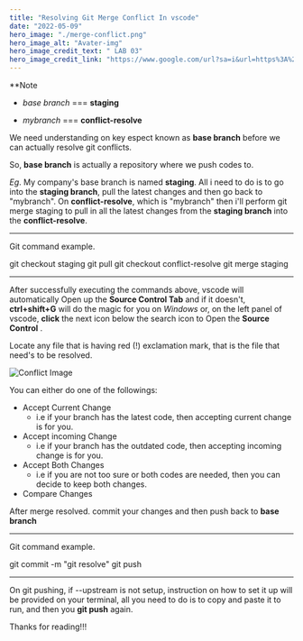 ```yaml
---
title: "Resolving Git Merge Conflict In vscode"
date: "2022-05-09"
hero_image: "./merge-conflict.png"
hero_image_alt: "Avater-img"
hero_image_credit_text: " LAB 03"
hero_image_credit_link: "https://www.google.com/url?sa=i&url=https%3A%2F%2Fwww2.stat.duke.edu%2Fcourses%2FFall19%2Fsta199.001%2Fslides%2Flab-slides%2F03-lab-slides.html&psig=AOvVaw3tlW3OGk9M37TuDWBQncLS&ust=1653076877490000&source=images&cd=vfe&ved=0CA0QjhxqFwoTCOjsorOt7PcCFQAAAAAdAAAAABAU"
---
```

**Note
* *base branch* === **staging**

* *mybranch* === **conflict-resolve**

We need understanding on key espect known as **base branch** before we can actually resolve git conflicts.

So, **base branch** is actually a repository where we push codes to. 

*Eg*. My company's base branch is named **staging**. All i need to do is to go into the **staging branch**, pull the latest changes and then go back to "mybranch". On **conflict-resolve**,
which is "mybranch" then i'll perform git merge staging to pull in all the latest changes from the **staging branch** into the **conflict-resolve**.


---

Git command example.
<!-- Code Blocks -->
<!--```bash -->
git checkout staging
git pull
git checkout conflict-resolve
git merge staging
<!--```-->

---
After successfully executing the commands above, vscode will automatically Open up the **Source Control Tab** and if it doesn't, **ctrl+shift+G** will do the magic for you on *Windows* 
or, on the left panel of vscode, **click** the next icon below the search icon to Open the **Source Control** .

Locate any file that is having red  (!) exclamation mark, that is the file that need's to be resolved.

![Conflict Image](https://www.google.com/url?sa=i&url=https%3A%2F%2Fihatetomatoes.net%2Fgit-merge-conflict-tutorial%2F&psig=AOvVaw3tlW3OGk9M37TuDWBQncLS&ust=1653076877490000&source=images&cd=vfe&ved=2ahUKEwieremxrez3AhWVwoUKHRE4DxoQr4kDegUIARDXAQ)

You can either do one of the followings:
* Accept Current Change
    * i.e if your branch has the latest code, then accepting current change is for you.
* Accept incoming Change
    * i.e if your branch has the outdated code, then accepting incoming change is for you.
* Accept Both Changes
    * i.e if you are not too sure or both codes are needed, then you can decide to keep both changes.
* Compare Changes

After merge resolved. commit your changes and then push back to **base branch**

---

Git command example.
<!-- Code Blocks -->
<!--```bash -->
git commit -m "git resolve"
git push
<!--```-->

---
On git pushing, if --upstream is not setup, instruction on how to set it up will be provided on your terminal, all you need to do is to copy and paste it to run, and then you  **git push** again.


Thanks for reading!!!